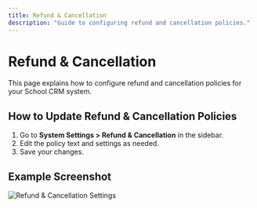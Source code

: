 ```yaml
---
title: Refund & Cancellation
description: "Guide to configuring refund and cancellation policies."
---
```


# Refund & Cancellation

This page explains how to configure refund and cancellation policies for your School CRM system.

## How to Update Refund & Cancellation Policies

1. Go to **System Settings > Refund & Cancellation** in the sidebar.
2. Edit the policy text and settings as needed.
3. Save your changes.

## Example Screenshot

![Refund & Cancellation Settings](../assets/refund-cancellation-settings.png) 